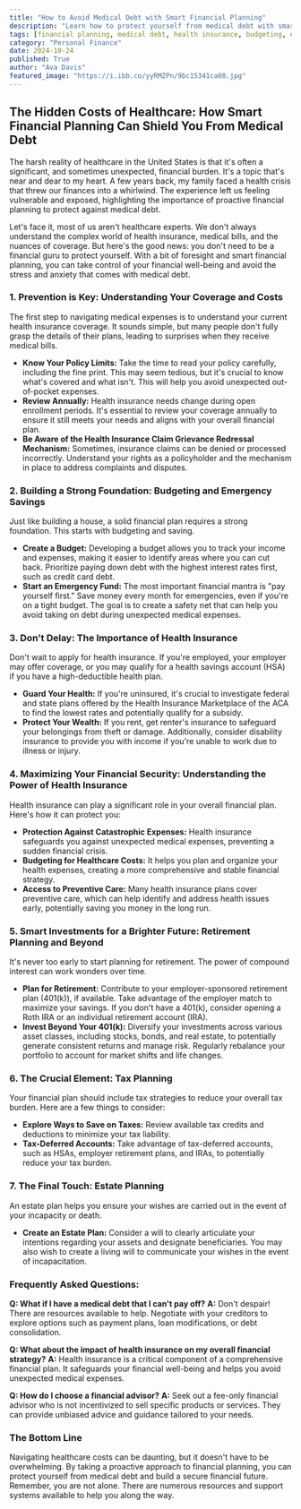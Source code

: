```yaml
---
title: "How to Avoid Medical Debt with Smart Financial Planning"
description: "Learn how to protect yourself from medical debt with smart financial planning. This guide covers budgeting, emergency savings, understanding health insurance, and more.  Discover strategies for maximizing your financial security and building a strong foundation for your future."
tags: [financial planning, medical debt, health insurance, budgeting, emergency savings, retirement planning, estate planning, healthcare, money management, debt avoidance]
category: "Personal Finance"
date: 2024-10-24
published: True
author: "Ava Davis"
featured_image: "https://i.ibb.co/yyRMZPn/9bc15341ca08.jpg"
---
```


## The Hidden Costs of Healthcare: How Smart Financial Planning Can Shield You From Medical Debt

The harsh reality of healthcare in the United States is that it's often a significant, and sometimes unexpected, financial burden. It's a topic that's near and dear to my heart. A few years back, my family faced a health crisis that threw our finances into a whirlwind.  The experience left us feeling vulnerable and exposed, highlighting the importance of proactive financial planning to protect against medical debt.  

Let's face it, most of us aren't healthcare experts. We don't always understand the complex world of health insurance, medical bills, and the nuances of coverage. But here's the good news:  you don't need to be a financial guru to protect yourself.  With a bit of foresight and smart financial planning, you can take control of your financial well-being and avoid the stress and anxiety that comes with medical debt.

### 1. Prevention is Key:  Understanding Your Coverage and Costs

The first step to navigating medical expenses is to understand your current health insurance coverage.  It sounds simple, but many people don't fully grasp the details of their plans, leading to surprises when they receive medical bills. 

- **Know Your Policy Limits:**  Take the time to read your policy carefully, including the fine print. This may seem tedious, but it's crucial to know what's covered and what isn't. This will help you avoid unexpected out-of-pocket expenses. 
- **Review Annually:**  Health insurance needs change during open enrollment periods. It's essential to review your coverage annually to ensure it still meets your needs and aligns with your overall financial plan.  
- **Be Aware of the Health Insurance Claim Grievance Redressal Mechanism:**  Sometimes, insurance claims can be denied or processed incorrectly. Understand your rights as a policyholder and the mechanism in place to address complaints and disputes.  

### 2.  Building a Strong Foundation: Budgeting and Emergency Savings

Just like building a house, a solid financial plan requires a strong foundation.  This starts with budgeting and saving.

- **Create a Budget:**  Developing a budget allows you to track your income and expenses, making it easier to identify areas where you can cut back.  Prioritize paying down debt with the highest interest rates first, such as credit card debt.
- **Start an Emergency Fund:** The most important financial mantra is "pay yourself first."  Save money every month for emergencies, even if you're on a tight budget.  The goal is to create a safety net that can help you avoid taking on debt during unexpected medical expenses.

### 3.  Don't Delay:  The Importance of Health Insurance

Don't wait to apply for health insurance.  If you're employed, your employer may offer coverage, or you may qualify for a health savings account (HSA) if you have a high-deductible health plan.  

- **Guard Your Health:**  If you're uninsured, it's crucial to investigate federal and state plans offered by the Health Insurance Marketplace of the ACA to find the lowest rates and potentially qualify for a subsidy.
- **Protect Your Wealth:** If you rent, get renter's insurance to safeguard your belongings from theft or damage. Additionally, consider disability insurance to provide you with income if you're unable to work due to illness or injury.

### 4.  Maximizing Your Financial Security:  Understanding the Power of Health Insurance

Health insurance can play a significant role in your overall financial plan.  Here's how it can protect you:

- **Protection Against Catastrophic Expenses:**  Health insurance safeguards you against unexpected medical expenses, preventing a sudden financial crisis.
- **Budgeting for Healthcare Costs:**  It helps you plan and organize your health expenses, creating a more comprehensive and stable financial strategy.
- **Access to Preventive Care:**  Many health insurance plans cover preventive care, which can help identify and address health issues early, potentially saving you money in the long run.

### 5.  Smart Investments for a Brighter Future:  Retirement Planning and Beyond

It's never too early to start planning for retirement.  The power of compound interest can work wonders over time.  

- **Plan for Retirement:**  Contribute to your employer-sponsored retirement plan (401(k)), if available.  Take advantage of the employer match to maximize your savings.  If you don't have a 401(k), consider opening a Roth IRA or an individual retirement account (IRA).  
- **Invest Beyond Your 401(k):**   Diversify your investments across various asset classes, including stocks, bonds, and real estate, to potentially generate consistent returns and manage risk.  Regularly rebalance your portfolio to account for market shifts and life changes.

### 6.  The Crucial Element:  Tax Planning

Your financial plan should include tax strategies to reduce your overall tax burden.  Here are a few things to consider:

- **Explore Ways to Save on Taxes:**  Review available tax credits and deductions to minimize your tax liability.
- **Tax-Deferred Accounts:**  Take advantage of tax-deferred accounts, such as HSAs, employer retirement plans, and IRAs, to potentially reduce your tax burden.

### 7.  The Final Touch:  Estate Planning

An estate plan helps you ensure your wishes are carried out in the event of your incapacity or death.  

- **Create an Estate Plan:**   Consider a will to clearly articulate your intentions regarding your assets and designate beneficiaries.  You may also wish to create a living will to communicate your wishes in the event of incapacitation.

### Frequently Asked Questions:

**Q: What if I have a medical debt that I can't pay off?**
**A:**  Don't despair!  There are resources available to help.  Negotiate with your creditors to explore options such as payment plans, loan modifications, or debt consolidation.  

**Q: What about the impact of health insurance on my overall financial strategy?**
**A:**  Health insurance is a critical component of a comprehensive financial plan.  It safeguards your financial well-being and helps you avoid unexpected medical expenses.  

**Q:  How do I choose a financial advisor?**
**A:**  Seek out a fee-only financial advisor who is not incentivized to sell specific products or services.  They can provide unbiased advice and guidance tailored to your needs.

###  The Bottom Line

Navigating healthcare costs can be daunting, but it doesn't have to be overwhelming.  By taking a proactive approach to financial planning, you can protect yourself from medical debt and build a secure financial future.  Remember, you are not alone. There are numerous resources and support systems available to help you along the way. 